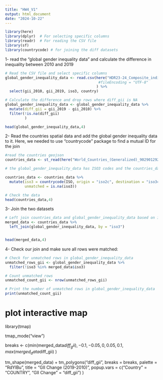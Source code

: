 ```yaml
---
title: "HW4_V1"
output: html_document
date: "2024-10-22"
---
```


```r
library(here)
library(dplyr)  # For selecting specific columns
library(readr)  # For reading the CSV file
library(sf)
library(countrycode) # for joining the diff datasets

```
1- read the "global gender inequality data" and calculate the difference in inequality between 2010 and 2019

```r
# Read the CSV file and select specific columns
global_gender_inequality_data <- read.csv(here("HDR23-24_Composite_indices_complete_time_series.csv"), 
                                           #fileEncoding = "UTF-8"
                                          ) %>%
  select(gii_2010, gii_2019, iso3, country)
```


```r
# Calculate the difference and drop rows where diff_gii is NA
global_gender_inequality_data <- global_gender_inequality_data %>%
  mutate(diff_gii = gii_2019 - gii_2010) %>%
  filter(!is.na(diff_gii)
         )

head(global_gender_inequality_data,4)

```


2- Read the countries spatial data and add the global gender inequality data to it. Here, we needed to use "countrycode" package to find a mutual ID for the join

```r
#read the countries geojson
countries_data <- st_read(here("World_Countries_(Generalized)_9029012925078512962.geojson"))

# the global_gender_inequality_data has ISO3 codes and the countries_data has ISO2. We can use countrycode library to join and have a standard ID.

countries_data <- countries_data %>%
  mutate(iso3 = countrycode(ISO, origin = "iso2c", destination = "iso3c"),
         unmatched = is.na(iso3))

# Check the data
head(countries_data,4)

```
3- Join the two datasets

```r
# Left join countries_data and global_gender_inequality_data based on iso3 column
merged_data <- countries_data %>%
  left_join(global_gender_inequality_data, by = "iso3")


head(merged_data,4)

```
4- Check our join and make sure all rows were matched: 

```r
# Check for unmatched rows in global_gender_inequality_data
unmatched_rows_gii <- global_gender_inequality_data %>%
  filter(!iso3 %in% merged_data$iso3)

# Count unmatched rows
unmatched_count_gii <- nrow(unmatched_rows_gii)

# Print the number of unmatched rows in global_gender_inequality_data
print(unmatched_count_gii)
```

# plot interactive map
library(tmap)

tmap_mode("view")

breaks <- c(min(merged_data$diff_gii),
            -0.1, -0.05, 0, 0.05, 0.1,
            max(merged_data$diff_gii)
)

tm_shape(merged_data) + 
  tm_polygons("diff_gii", 
              breaks = breaks,
              palette = "RdYlBu",
              title = "GII Change (2019-2010)",
              popup.vars = c("Country" = "COUNTRY", 
                           "GII Change" = "diff_gii")
)

